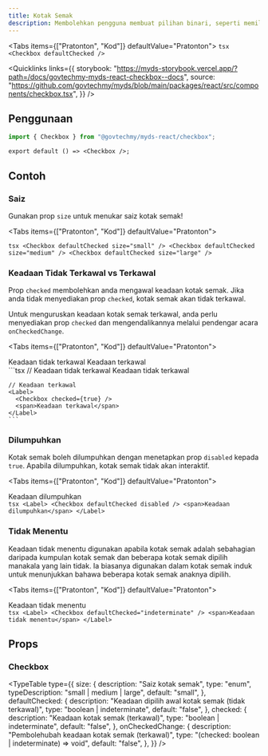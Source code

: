 ```yaml
---
title: Kotak Semak
description: Membolehkan pengguna membuat pilihan binari, seperti memilih atau tidak memilih pilihan. Ia biasanya digunakan dalam borang, tetapan, dan penapis untuk menangkap input dan keutamaan pengguna.
---
```



<Tabs items={["Pratonton", "Kod"]} defaultValue="Pratonton">
  <Tab value="Pratonton" className="not-prose flex justify-center">
    <Checkbox defaultChecked />
  </Tab>
  <Tab value="Kod">
    ```tsx
    <Checkbox defaultChecked />
    ```
  </Tab>
</Tabs>

<Quicklinks
  links={{
    storybook:
      "https://myds-storybook.vercel.app/?path=/docs/govtechmy-myds-react-checkbox--docs",
    source:
      "https://github.com/govtechmy/myds/blob/main/packages/react/src/components/checkbox.tsx",
  }}
/>

## Penggunaan

```ts copy title="Import"
import { Checkbox } from "@govtechmy/myds-react/checkbox";
```

```tsx copy title="Anatomi"
export default () => <Checkbox />;
```

## Contoh

### Saiz

Gunakan prop `size` untuk menukar saiz kotak semak!

<Tabs items={["Pratonton", "Kod"]} defaultValue="Pratonton">
  <Tab value="Pratonton">
    <div className="not-prose flex flex-col items-center gap-3">
      <Checkbox defaultChecked size="small" />
      <Checkbox defaultChecked size="medium" />
      <Checkbox defaultChecked size="large" />
    </div>
  </Tab>
  <Tab value="Kod">
    ```tsx
    <Checkbox defaultChecked size="small" />
    <Checkbox defaultChecked size="medium" />
    <Checkbox defaultChecked size="large" />
    ```
  </Tab>
</Tabs>

### Keadaan Tidak Terkawal vs Terkawal

Prop `checked` membolehkan anda mengawal keadaan kotak semak. Jika anda tidak menyediakan prop `checked`, kotak semak akan tidak terkawal.

Untuk menguruskan keadaan kotak semak terkawal, anda perlu menyediakan prop `checked` dan mengendalikannya melalui pendengar acara `onCheckedChange`.

<Tabs items={["Pratonton", "Kod"]} defaultValue="Pratonton">
  <Tab value="Pratonton">
    <div className="not-prose flex flex-col items-center">
      <Label className="flex items-center gap-2">
        <Checkbox defaultChecked />
        <span>Keadaan tidak terkawal</span>
      </Label>
      <Label className="flex items-center gap-2">
        <Checkbox checked={true} />
        <span>Keadaan terkawal</span>
      </Label>
    </div>
  </Tab>
  <Tab value="Kod">
    ```tsx
    // Keadaan tidak terkawal
    <Label>
      <Checkbox defaultChecked />
      <span>Keadaan tidak terkawal</span>
    </Label>

    // Keadaan terkawal
    <Label>
      <Checkbox checked={true} />
      <span>Keadaan terkawal</span>
    </Label>
    ```

  </Tab>
</Tabs>

### Dilumpuhkan

Kotak semak boleh dilumpuhkan dengan menetapkan prop `disabled` kepada `true`. Apabila dilumpuhkan, kotak semak tidak akan interaktif.

<Tabs items={["Pratonton", "Kod"]} defaultValue="Pratonton">
  <Tab value="Pratonton">
    <div className="not-prose flex justify-center">
      <Label className="flex items-center gap-2">
        <Checkbox defaultChecked disabled />
        <span>Keadaan dilumpuhkan</span>
      </Label>
    </div>
  </Tab>
  <Tab value="Kod">
    ```tsx
    <Label>
      <Checkbox defaultChecked disabled />
      <span>Keadaan dilumpuhkan</span>
    </Label>
    ```
  </Tab>
</Tabs>

### Tidak Menentu

Keadaan tidak menentu digunakan apabila kotak semak adalah sebahagian daripada kumpulan kotak semak dan beberapa kotak semak dipilih manakala yang lain tidak. Ia biasanya digunakan dalam kotak semak induk untuk menunjukkan bahawa beberapa kotak semak anaknya dipilih.

<Tabs items={["Pratonton", "Kod"]} defaultValue="Pratonton">
  <Tab value="Pratonton">
    <div className="not-prose flex justify-center">
      <Label className="flex items-center gap-2">
        <Checkbox defaultChecked="indeterminate" />
        <span>Keadaan tidak menentu</span>
      </Label>
    </div>
  </Tab>
  <Tab value="Kod">
    ```tsx
    <Label>
      <Checkbox defaultChecked="indeterminate" />
      <span>Keadaan tidak menentu</span>
    </Label>
    ```
  </Tab>
</Tabs>

## Props

### Checkbox

<TypeTable
  type={{
    size: {
      description: "Saiz kotak semak",
      type: "enum",
      typeDescription: "small | medium | large",
      default: "small",
    },
    defaultChecked: {
      description: "Keadaan dipilih awal kotak semak (tidak terkawal)",
      type: "boolean | indeterminate",
      default: "false",
    },
    checked: {
      description: "Keadaan kotak semak (terkawal)",
      type: "boolean | indeterminate",
      default: "false",
    },
    onCheckedChange: {
      description: "Pembolehubah keadaan kotak semak (terkawal)",
      type: "(checked: boolean | indeterminate) => void",
      default: "false",
    },
  }}
/>
